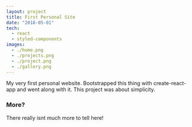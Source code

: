 ```yaml
---
layout: project
title: First Personal Site
date: "2018-05-01"
tech:
  - react
  - styled-components
images:
  - ./home.png
  - ./projects.png
  - ./project.png
  - ./gallery.png
---
```


My very first personal website. Bootstrapped this thing with create-react-app and went along with it. This project was about simplicity.

### More?

There really isnt much more to tell here!


